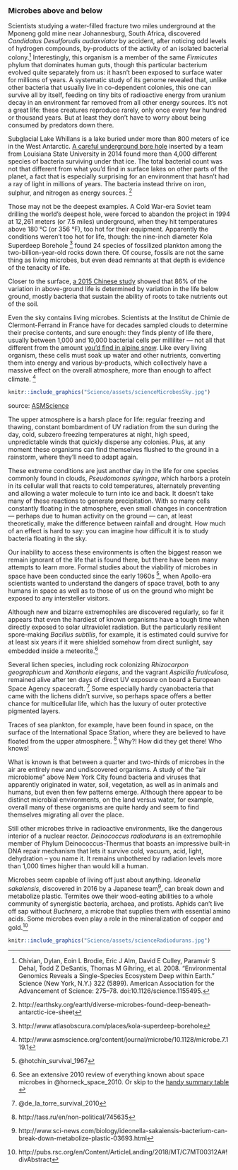 ### Microbes above and below

Scientists studying a water-filled fracture two miles underground at the Mponeng gold mine near Johannesburg, South Africa, discovered _Candidatus Desulforudis audaxviator_ by accident, after noticing odd levels of hydrogen compounds, by-products of the activity of an isolated bacterial colony.^[Chivian, Dylan, Eoin L Brodie, Eric J Alm, David E Culley, Paramvir S Dehal, Todd Z DeSantis, Thomas M Gihring, et al. 2008. “Environmental Genomics Reveals a Single-Species Ecosystem Deep within Earth.” Science (New York, N.Y.) 322 (5899). American Association for the Advancement of Science: 275–78. doi:10.1126/science.1155495.] Interestingly, this organism is a member of the same _Firmicutes_ phylum that dominates human guts, though this particular bacterium evolved quite separately from us: it hasn’t been exposed to surface water for millions of years. A systematic study of its genome revealed that, unlike other bacteria that usually live in co-dependent colonies, this one can survive all by itself, feeding on tiny bits of radioactive energy from uranium decay in an environment far removed from all other energy sources. It’s not a great life: these creatures reproduce rarely, only once every few hundred or thousand years. But at least they don’t have to worry about being consumed by predators down there.

Subglacial Lake Whillans is a lake buried under more than 800 meters of ice in the West Antarctic. [A careful underground bore hole](http://www.nature.com/nature/journal/v512/n7514/full/nature13667.html) inserted by a team from Louisiana State University in 2014 found more than 4,000 different species of bacteria surviving under that ice. The total bacterial count was not that different from what you’d find in surface lakes on other parts of the planet, a fact that is especially surprising for an environment that hasn’t had a ray of light in millions of years. The bacteria instead thrive on iron, sulphur, and nitrogen as energy sources. ^[http://earthsky.org/earth/diverse-microbes-found-deep-beneath-antarctic-ice-sheet]

Those may not be the deepest examples. A Cold War-era Soviet team drilling the world’s deepest hole, were forced to abandon the project in 1994 at 12,261 meters (or 7.5 miles) underground, when they hit temperatures above 180 °C (or 356 °F), too hot for their equipment. Apparently the conditions weren’t too hot for life, though: the nine-inch diameter Kola Superdeep Borehole ^[http://www.atlasobscura.com/places/kola-superdeep-borehole] found 24 species of fossilized plankton among the two-billion-year-old rocks down there. Of course, fossils are not the same thing as living microbes, but even dead remnants at that depth is evidence of the tenacity of life.

Closer to the surface, [a 2015 Chinese study](https://www.nature.com/articles/ncomms9159) showed that 86% of the variation in above-ground life is determined by variation in the life below ground, mostly bacteria that sustain the ability of roots to take nutrients out of the soil.

Even the sky contains living microbes. Scientists at the Institut de Chimie de Clermont-Ferrand in France have for decades sampled clouds to determine their precise contents, and sure enough: they finds plenty of life there, usually between 1,000 and 10,000 bacterial cells per milliliter — not all that different from the amount [you’d find in alpine snow](http://www.livescience.com/26645-microbes-in-the-sky.html). Like every living organism, these cells must soak up water and other nutrients, converting them into energy and various by-products, which collectively have a massive effect on the overall atmosphere, more than enough to affect climate. ^[http://www.asmscience.org/content/journal/microbe/10.1128/microbe.7.119.1]

```r
knitr::include_graphics("Science/assets/scienceMicrobesSky.jpg")
```


source: [ASMScience](http://www.asmscience.org/content/journal/microbe/10.1128/microbe.7.119.1)

The upper atmosphere is a harsh place for life: regular freezing and thawing, constant bombardment of UV radiation from the sun during the day, cold, subzero freezing temperatures at night, high speed, unpredictable winds that quickly disperse any colonies. Plus, at any moment these organisms can find themselves flushed to the ground in a rainstorm, where they’ll need to adapt again.

These extreme conditions are just another day in the life for one species commonly found in clouds, _Pseudomonas syringae_, which harbors a protein in its cellular wall that reacts to cold temperatures, alternately preventing and allowing a water molecule to turn into ice and back. It doesn’t take many of these reactions to generate precipitation. With so many cells constantly floating in the atmosphere, even small changes in concentration — perhaps due to human activity on the ground — can, at least theoretically, make the difference between rainfall and drought. How much of an effect is hard to say: you can imagine how difficult it is to study bacteria floating in the sky.

Our inability to access these environments is often the biggest reason we remain ignorant of the life that is found there, but there have been many attempts to learn more. Formal studies about the viability of microbes in space have been conducted since the early 1960s ^[@hotchin_survival_1967], when Apollo-era scientists wanted to understand the dangers of space travel, both to any humans in space as well as to those of us on the ground who might be exposed to any intersteller visitors.  

Although new and bizarre extremophiles are discovered regularly, so far it appears that even the hardiest of known organisms have a tough time when directly exposed to solar ultraviolet radiation. But the particularly resilient spore-making _Bacillus subtilis_, for example, it is estimated could survive for at least six years if it were shielded somehow from direct sunlight, say embedded inside a meteorite.^[See an extensive 2010 review of everything known about space microbes in @horneck_space_2010.  Or skip to the [handy summary table](https://www.ncbi.nlm.nih.gov/pmc/articles/PMC2832349/table/t3/) ]

Several lichen species, including rock colonizing *Rhizocarpon geographicum* and *Xanthoria elegans*,  and the vagrant *Aspicilia fruticulosa*, remained alive after ten days of direct UV exposure on board a European Space Agency spacecraft. ^[@de_la_torre_survival_2010] Some especially hardy cyanobacteria that came with the lichens didn't survive, so perhaps  space offers a better chance for multicellular life, which has the luxury of outer protective pigmented layers.

Traces of sea plankton, for example, have been found in space, on the surface of the International Space Station, where they are believed to have floated from the upper atmosphere. ^[http://tass.ru/en/non-political/745635] Why?! How did they get there! Who knows!

What is known is that between a quarter and two-thirds of microbes in the air are entirely new and undiscovered organisms. A study of the “air microbiome” above New York City found bacteria and viruses that apparently originated in water, soil, vegetation, as well as in animals and humans, but even then few patterns emerge. Although there appear to be distinct microbial environments, on the land versus water, for example, overall many of these organisms are quite hardy and seem to find themselves migrating all over the place.



Still other microbes thrive in radioactive environments, like the dangerous interior of a nuclear reactor. *Deinococcus radiodurans* is an extremophile member of Phylum Deinococcus-Thermus that boasts an impressive built-in DNA repair mechanism that lets it survive cold, vacuum, acid, light, dehydration – you name it. It remains unbothered by radiation levels more than 1,000 times higher than would kill a human.

Microbes seem capable of living off just about anything. _Ideonella sakaiensis_, discovered in 2016 by a Japanese team^[http://www.sci-news.com/biology/ideonella-sakaiensis-bacterium-can-break-down-metabolize-plastic-03693.html], can break down and metabolize plastic. Termites owe their wood-eating abilities to a whole community of synergistic bacteria, archaea, and protists. Aphids can't live off sap without  _Buchnera_, a microbe that supplies them with essential amino acids.  Some microbes even play a role in the mineralization of copper and gold.^[http://pubs.rsc.org/en/Content/ArticleLanding/2018/MT/C7MT00312A#!divAbstract]



<!--
![Deinococcus radiodurans](https://upload.wikimedia.org/wikipedia/commons/7/73/Deinococcus\_radiodurans.jpg)
-->

```r
knitr::include_graphics("Science/assets/scienceRadiodurans.jpg")
```

